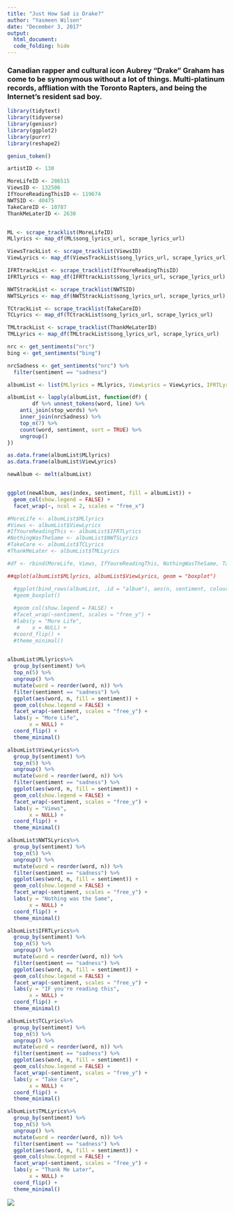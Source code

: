 ```yaml
---
title: "Just How Sad is Drake?"
author: "Yasmeen Wilson"
date: "December 3, 2017"
output: 
  html_document:
  code_folding: hide
---
```


### Canadian rapper and cultural icon Aubrey "Drake" Graham has come to be synonymous without a lot of things. Multi-platinum records, affliation with the Toronto Rapters, and being the Internet's resident sad boy.  




```r
library(tidytext)
library(tidyverse)
library(geniusr)
library(ggplot2)
library(purrr)
library(reshape2)
```

```r

genius_token()
```


```r

artistID <- 130

MoreLifeID <- 286515
ViewsID <- 132506
IfYoureReadingThisID <- 119674
NWTSID <- 40475
TakeCareID <- 10787
ThankMeLaterID <- 2630


ML <- scrape_tracklist(MoreLifeID)
MLlyrics <- map_df(ML$song_lyrics_url, scrape_lyrics_url)

ViewsTrackList <- scrape_tracklist(ViewsID)
ViewLyrics <- map_df(ViewsTrackList$song_lyrics_url, scrape_lyrics_url)

IFRTtrackList <- scrape_tracklist(IfYoureReadingThisID)
IFRTLyrics <- map_df(IFRTtrackList$song_lyrics_url, scrape_lyrics_url)

NWTStrackList <- scrape_tracklist(NWTSID)
NWTSLyrics <- map_df(NWTStrackList$song_lyrics_url, scrape_lyrics_url)

TCtrackList <- scrape_tracklist(TakeCareID)
TCLyrics <- map_df(TCtrackList$song_lyrics_url, scrape_lyrics_url)

TMLtrackList <- scrape_tracklist(ThankMeLaterID)
TMLLyrics <- map_df(TMLtrackList$song_lyrics_url, scrape_lyrics_url)
```


```r

nrc <- get_sentiments("nrc")
bing <- get_sentiments("bing")

nrcSadness <- get_sentiments("nrc") %>%
  filter(sentiment == "sadness")

albumList <- list(MLlyrics = MLlyrics, ViewLyrics = ViewLyrics, IFRTLyrics = IFRTLyrics, NWTSLyrics = NWTSLyrics, TCLyrics = TCLyrics, TMLLyrics = TMLLyrics)

albumList <- lapply(albumList, function(df) {
        df %>% unnest_tokens(word, line) %>%
    anti_join(stop_words) %>%
    inner_join(nrcSadness) %>%
    top_n(7) %>%
    count(word, sentiment, sort = TRUE) %>%
    ungroup()
})

as.data.frame(albumList$MLlyrics)
as.data.frame(albumList$ViewLyrics)

newAlbum <- melt(albumList)


ggplot(newAlbum, aes(index, sentiment, fill = albumList)) +
  geom_col(show.legend = FALSE) +
  facet_wrap(~, ncol = 2, scales = "free_x")

#MoreLife <- albumList$MLlyrics
#Views <- albumList$ViewLyrics
#IfYoureReadingThis <- albumList$IFRTLyrics
#NothingWasTheSame <- albumList$NWTSLyrics
#TakeCare <- albumList$TCLyrics
#ThankMeLater <- albumList$TMLLyrics

#df <- rbind(MoreLife, Views, IfYoureReadingThis, NothingWasTheSame, TakeCare, ThankMeLater)

##qplot(albumList$MLlyrics, albumList$ViewLyrics, geom = "boxplot")

  #ggplot(bind_rows(albumList, .id = "album"), aes(n, sentiment, colour = albumList)) +
  #geom_boxplot()
  
  #geom_col(show.legend = FALSE) +
  #facet_wrap(~sentiment, scales = "free_y") +
  #labs(y = "More Life",
   #    x = NULL) +
  #coord_flip() +
  #theme_minimal()
  

```



```r
albumList$MLlyrics%>%
  group_by(sentiment) %>%
  top_n(5) %>%
  ungroup() %>%
  mutate(word = reorder(word, n)) %>%
  filter(sentiment == "sadness") %>%
  ggplot(aes(word, n, fill = sentiment)) +
  geom_col(show.legend = FALSE) +
  facet_wrap(~sentiment, scales = "free_y") +
  labs(y = "More Life",
       x = NULL) +
  coord_flip() +
  theme_minimal()
```


```r
albumList$ViewLyrics%>%
  group_by(sentiment) %>%
  top_n(5) %>%
  ungroup() %>%
  mutate(word = reorder(word, n)) %>%
  filter(sentiment == "sadness") %>%
  ggplot(aes(word, n, fill = sentiment)) +
  geom_col(show.legend = FALSE) +
  facet_wrap(~sentiment, scales = "free_y") +
  labs(y = "Views",
       x = NULL) +
  coord_flip() +
  theme_minimal()
```


```r
albumList$NWTSLyrics%>%
  group_by(sentiment) %>%
  top_n(5) %>%
  ungroup() %>%
  mutate(word = reorder(word, n)) %>%
  filter(sentiment == "sadness") %>%
  ggplot(aes(word, n, fill = sentiment)) +
  geom_col(show.legend = FALSE) +
  facet_wrap(~sentiment, scales = "free_y") +
  labs(y = "Nothing was the Same",
       x = NULL) +
  coord_flip() +
  theme_minimal()
```


```r
albumList$IFRTLyrics%>%
  group_by(sentiment) %>%
  top_n(5) %>%
  ungroup() %>%
  mutate(word = reorder(word, n)) %>%
  filter(sentiment == "sadness") %>%
  ggplot(aes(word, n, fill = sentiment)) +
  geom_col(show.legend = FALSE) +
  facet_wrap(~sentiment, scales = "free_y") +
  labs(y = "IF you're reading this",
       x = NULL) +
  coord_flip() +
  theme_minimal()
```


```r
albumList$TCLyrics%>%
  group_by(sentiment) %>%
  top_n(5) %>%
  ungroup() %>%
  mutate(word = reorder(word, n)) %>%
  filter(sentiment == "sadness") %>%
  ggplot(aes(word, n, fill = sentiment)) +
  geom_col(show.legend = FALSE) +
  facet_wrap(~sentiment, scales = "free_y") +
  labs(y = "Take Care",
       x = NULL) +
  coord_flip() +
  theme_minimal()
```


```r
albumList$TMLLyrics%>%
  group_by(sentiment) %>%
  top_n(5) %>%
  ungroup() %>%
  mutate(word = reorder(word, n)) %>%
  filter(sentiment == "sadness") %>%
  ggplot(aes(word, n, fill = sentiment)) +
  geom_col(show.legend = FALSE) +
  facet_wrap(~sentiment, scales = "free_y") +
  labs(y = "Thank Me Later",
       x = NULL) +
  coord_flip() +
  theme_minimal()
```

![](https://i.imgur.com/5Zlas5B.gif)
